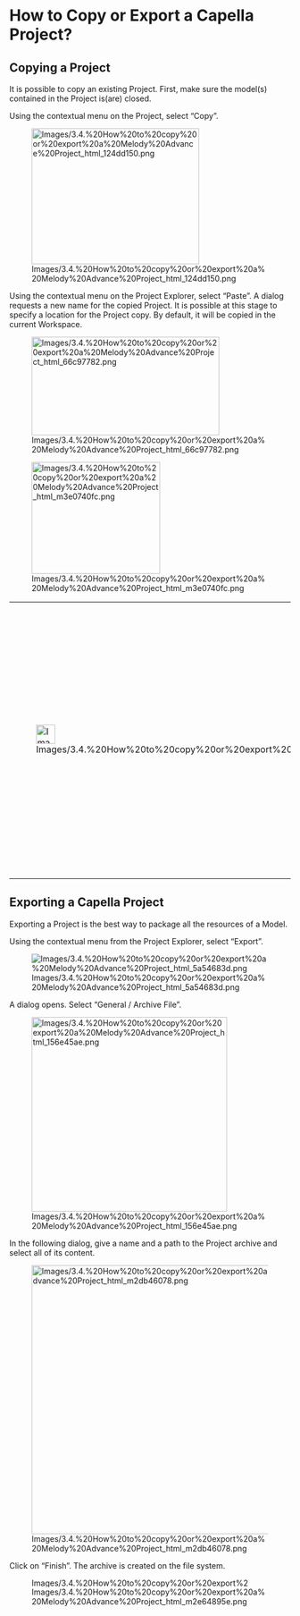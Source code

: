             
= How to Copy or Export a Capella Project? =
 
== Copying a Project ==
 
It is possible to copy an existing Project. First, make sure the model(s) contained in the Project is(are) closed.

 
Using the contextual menu on the Project, select &ldquo;Copy&rdquo;.

 
[[Image:Images/3.4.%20How%20to%20copy%20or%20export%20a%20Melody%20Advance%20Project_html_124dd150.png|300x243px]]

 
Using the contextual menu on the Project Explorer, select &ldquo;Paste&rdquo;. A dialog requests a new name for the copied Project. It is possible at this stage to specify a location for the Project copy. By default, it will be copied in the current Workspace.

 
[[Image:Images/3.4.%20How%20to%20copy%20or%20export%20a%20Melody%20Advance%20Project_html_66c97782.png|336x176px]]

 
[[Image:Images/3.4.%20How%20to%20copy%20or%20export%20a%20Melody%20Advance%20Project_html_m3e0740fc.png|230x200px]]

         
{| border="1"
|-
| 
[[Image:Images/3.4.%20How%20to%20copy%20or%20export%20a%20Melody%20Advance%20Project_html_723ed3f9.png|34x34px]]

 
| 
Having several copies of the same Project in a given workspace or 				several copies of a same Model in a given Project is not 				recommended.

 
It is 				strongly recommended not to open simultaneously two versions the 				same Model (through different Projects or Folders).

 
|}  
== Exporting a Capella Project ==
 
Exporting a Project is the best way to package all the resources of a Model.

 
Using the contextual menu from the Project Explorer, select &ldquo;Export&rdquo;.

 
[[Image:Images/3.4.%20How%20to%20copy%20or%20export%20a%20Melody%20Advance%20Project_html_5a54683d.png]]

 
A dialog opens. Select &ldquo;General / Archive File&rdquo;.

 
[[Image:Images/3.4.%20How%20to%20copy%20or%20export%20a%20Melody%20Advance%20Project_html_156e45ae.png|350x348px]]

 
In the following dialog, give a name and a path to the Project archive and select all of its content.

 
[[Image:Images/3.4.%20How%20to%20copy%20or%20export%20a%20Melody%20Advance%20Project_html_m2db46078.png|554x481px]]

 
Click on &ldquo;Finish&rdquo;. The archive is created on the file system.

 
[[Image:Images/3.4.%20How%20to%20copy%20or%20export%20a%20Melody%20Advance%20Project_html_m2e64895e.png|395x16px]]

   